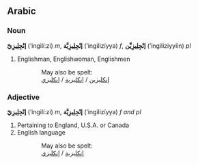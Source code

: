 ==Arabic==
===Noun===
'''إنْجِلِيزِيّ''' (’ingilí‎ːzi) ''m'', '''إنْجِلِيزِيَّة''' (’ingilizíyya) ''f'', '''إنْجِلِيزِيِّن''' (’ingiliziyyíin) ''pl''

#Englishman, Englishwoman, Englishmen


::May also be spelt:
::[[‎انكليزي|إنكليزية]] / [[‎انكليزي|إنكليزي‎]] / [[‎انكليزي|إنكليزين]]

===Adjective===
'''إنْجِلِيزِيّ''' (’ingilí‎ːzi) ''m'', '''إنْجِلِيزِيَّة''' (’ingilizíyya) ''f and pl''

#Pertaining to England, U.S.A. or Canada
#English language


::May also be spelt:
::[[‎انكليزي|إنكليزية]] / [[‎انكليزي|إنكليزي‎]]
